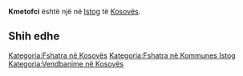 {{Fshat në 
 | Emri                = Kmetofci
 | EmriAlt                = 
 | NAME_SHORT_FORM=      
 | NAME_GENERIC=      
 | NAME_SORT_NAME_RO=      KMETOFCI
 | FULL_NAME_RO = Kmetofci
 | FULL_NAME_ND_RO=Kmetofci
 | SORT_NAME_RG=KMETOFCI
 | FULL_NAME_RG=Kmetofci
 | FULL_NAME_ND_RG=Kmetofci
 | SRP_NAME_SHORT_FORM=      
 | SRP_NAME_GENERIC=      
 | SRP_NAME_SORT_NAME_RO=      
 | SRP_FULL_NAME_RO = 
 | SRP_FULL_NAME_ND_RO=
 | SRP_SORT_NAME_RG=
 | SRP_FULL_NAME_RG=
 | SRP_FULL_NAME_ND_RG=
 | Emri (Rasa dhanore) = 
 | Figura              = 
 | Shteti              = Kosovo
 | Komuna              = Istog
 | Kodi postar         = 
 | Sipërfaqja          = 

 | Popullsia           = 

 | Regj. i popullsisë  = 
 | Dend. e popullsisë  = 
 | Faqja zyrtare       = 
 <!--- Koordinatat ----> 
 | Gjerësia            = 42.491944
 | Gjatësia            = 21.527778
 | Lartësia            = 
}}
'''Kmetofci''' është një [[]] në [[Istog]] të [[Kosovës]].

<!-- == Gjeografia == -->
<!-- == Historia == -->
<!-- == Demografia == -->
== Shih edhe ==
{{Komuna Istog}}
{{Kosovo-Administrata-Cung}}

[[Kategoria:Fshatra në Kosovës]]
[[Kategoria:Fshatra në Kommunes Istog]]
[[Kategoria:Vendbanime në Kosovës]]